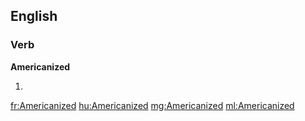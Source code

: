 ==English==

===Verb===
'''Americanized'''

# {{en-past of|Americanize}}

[[fr:Americanized]]
[[hu:Americanized]]
[[mg:Americanized]]
[[ml:Americanized]]
